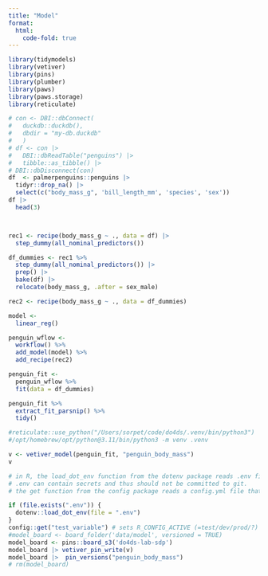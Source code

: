 ```yaml
---
title: "Model"
format:
  html:
    code-fold: true
---
```


```r
library(tidymodels)
library(vetiver)
library(pins)
library(plumber)
library(paws)
library(paws.storage)
library(reticulate)
```

```r

# con <- DBI::dbConnect(
#   duckdb::duckdb(), 
#   dbdir = "my-db.duckdb"
#   )
# df <- con |> 
#   DBI::dbReadTable("penguins") |> 
#   tibble::as_tibble() |> 
# DBI::dbDisconnect(con)
df  <- palmerpenguins::penguins |> 
  tidyr::drop_na() |> 
  select(c("body_mass_g", 'bill_length_mm', 'species', 'sex'))
df |> 
  head(3)



rec1 <- recipe(body_mass_g ~ ., data = df) |> 
  step_dummy(all_nominal_predictors())

df_dummies <- rec1 %>%
  step_dummy(all_nominal_predictors()) |>
  prep() |>
  bake(df) |> 
  relocate(body_mass_g, .after = sex_male)

```

```r

rec2 <- recipe(body_mass_g ~ ., data = df_dummies)

model <- 
  linear_reg()

penguin_wflow <- 
  workflow() %>% 
  add_model(model) %>% 
  add_recipe(rec2)

penguin_fit <- 
  penguin_wflow %>% 
  fit(data = df_dummies)
```

```r
penguin_fit %>% 
  extract_fit_parsnip() %>% 
  tidy()
```
```r
#reticulate::use_python("/Users/sorpet/code/do4ds/.venv/bin/python3")
#/opt/homebrew/opt/python@3.11/bin/python3 -m venv .venv
```



```r
v <- vetiver_model(penguin_fit, "penguin_body_mass")
v
```

```r
# in R, the load_dot_env function from the dotenv package reads .env file which contains secrets e.g. API keys, database passwords, etc as well as a R_CONFIG_ACTIVE variable etc.
# .env can contain secrets and thus should not be committed to git.
# the get function from the config package reads a config.yml file that contains NON SECRET environment variables that is variables that should differ between e.g. dev, test, and prod environments. 

if (file.exists(".env")) {
  dotenv::load_dot_env(file = ".env")
}
config::get("test_variable") # sets R_CONFIG_ACTIVE (=test/dev/prod/?)
#model_board <- board_folder('data/model', versioned = TRUE)
model_board <- pins::board_s3('do4ds-lab-sdp')
model_board |> vetiver_pin_write(v)
model_board |>  pin_versions("penguin_body_mass")
# rm(model_board)
```



